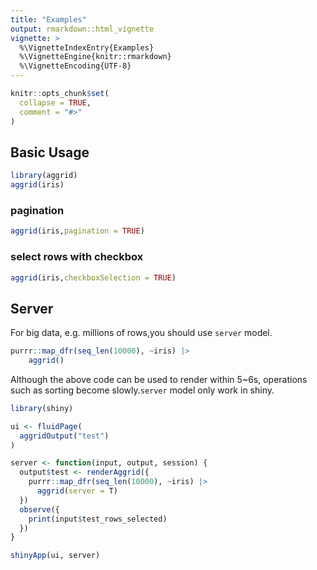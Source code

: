 ```yaml
---
title: "Examples"
output: rmarkdown::html_vignette
vignette: >
  %\VignetteIndexEntry{Examples}
  %\VignetteEngine{knitr::rmarkdown}
  %\VignetteEncoding{UTF-8}
---
```


```r
knitr::opts_chunk$set(
  collapse = TRUE,
  comment = "#>"
)
```

## Basic Usage
```r
library(aggrid)
aggrid(iris)
```

### pagination
```r
aggrid(iris,pagination = TRUE)
```

### select rows with checkbox

```r
aggrid(iris,checkboxSelection = TRUE)
```

## Server

For big data, e.g. millions of rows,you should use `server` model.

```r
purrr::map_dfr(seq_len(10000), ~iris) |> 
    aggrid()
```

Although the above code can be used to render within 5~6s, operations such as sorting become slowly.`server` model only work in shiny.

```r
library(shiny)

ui <- fluidPage(
  aggridOutput("test")
)

server <- function(input, output, session) {
  output$test <- renderAggrid({
    purrr::map_dfr(seq_len(10000), ~iris) |> 
      aggrid(server = T)
  })
  observe({
    print(input$test_rows_selected)
  })
}

shinyApp(ui, server)
```
